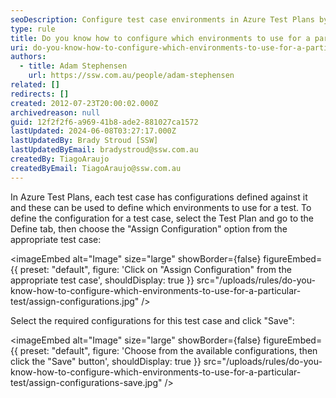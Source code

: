 ```yaml
---
seoDescription: Configure test case environments in Azure Test Plans by selecting "Assign Configuration" and choosing required settings to define which environments to use.
type: rule
title: Do you know how to configure which environments to use for a particular test?
uri: do-you-know-how-to-configure-which-environments-to-use-for-a-particular-test
authors:
  - title: Adam Stephensen
    url: https://ssw.com.au/people/adam-stephensen
related: []
redirects: []
created: 2012-07-23T20:00:02.000Z
archivedreason: null
guid: 12f2f2f6-a969-41b8-ade2-881027ca1572
lastUpdated: 2024-06-08T03:27:17.000Z
lastUpdatedBy: Brady Stroud [SSW]
lastUpdatedByEmail: bradystroud@ssw.com.au
createdBy: TiagoAraujo
createdByEmail: TiagoAraujo@ssw.com.au
---
```


In Azure Test Plans, each test case has configurations defined against it and these can be used to define which environments to use for a test.
To define the configuration for a test case, select the Test Plan and go to the Define tab, then choose the "Assign Configuration" option from the appropriate test case:


<imageEmbed
  alt="Image"
  size="large"
  showBorder={false}
  figureEmbed={{
    preset: "default",
    figure: 'Click on "Assign Configuration" from the appropriate test case',
    shouldDisplay: true
  }}
  src="/uploads/rules/do-you-know-how-to-configure-which-environments-to-use-for-a-particular-test/assign-configurations.jpg"
/>

Select the required configurations for this test case and click "Save":


<imageEmbed
  alt="Image"
  size="large"
  showBorder={false}
  figureEmbed={{
    preset: "default",
    figure: 'Choose from the available configurations, then click the "Save" button',
    shouldDisplay: true
  }}
  src="/uploads/rules/do-you-know-how-to-configure-which-environments-to-use-for-a-particular-test/assign-configurations-save.jpg"
/>
